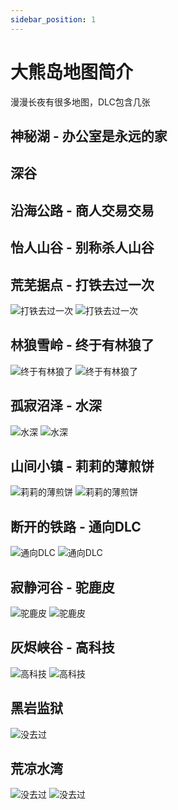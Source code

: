 ```yaml
---
sidebar_position: 1
---
```



# 大熊岛地图简介

漫漫长夜有很多地图，DLC包含几张

## 神秘湖 - 办公室是永远的家
<ImageView src="/TheLongDarkWiki/map/img/神秘湖.jpg" alt="办公室是永远的家" />
<ImageView src="/TheLongDarkWiki/map/img/神秘湖-us.jpg" alt="办公室是永远的家" />

## 深谷
<ImageView src="/TheLongDarkWiki/map/img/深谷-us.png" alt="深谷" />

## 沿海公路 - 商人交易交易
<ImageView src="/TheLongDarkWiki/map/img/沿海公路.jpg" alt="商人交易交易" />
<ImageView src="/TheLongDarkWiki/map/img/沿海公路-us.png" alt="商人交易交易" />

## 怡人山谷 - 别称杀人山谷
<ImageView src="/TheLongDarkWiki/map/img/怡人山谷.jpg" alt="别称杀人山谷" />
<ImageView src="/TheLongDarkWiki/map/img/怡人山谷-us.png" alt="别称杀人山谷" />

## 荒芜据点 - 打铁去过一次
![打铁去过一次](./img/荒芜据点.jpg)
![打铁去过一次](./img/荒芜据点-us.png)

## 林狼雪岭 - 终于有林狼了
![终于有林狼了](./img/林狼雪岭.jpg)
![终于有林狼了](./img/林狼雪岭-us.png)

## 孤寂沼泽 - 水深
![水深](./img/孤寂沼泽.jpg)
![水深](./img/孤寂沼泽-us.png)

## 山间小镇 - 莉莉的薄煎饼
![莉莉的薄煎饼](./img/山间小镇.jpg)
![莉莉的薄煎饼](./img/山间小镇-us.png)

## 断开的铁路 - 通向DLC
![通向DLC](./img/断开的铁路.jpg)
![通向DLC](./img/断开的铁路-us.png)

## 寂静河谷 - 驼鹿皮
![驼鹿皮](./img/寂静河谷.jpg)
![驼鹿皮](./img/寂静河谷-us.png)

## 灰烬峡谷 - 高科技
![高科技](./img/灰烬峡谷.jpg)
![高科技](./img/灰烬峡谷-us.png)

## 黑岩监狱
<!-- ![没去过](./img/黑岩监狱.png) -->
![没去过](./img/黑岩监狱-us.png)

## 荒凉水湾
![没去过](./img/荒凉水湾.jpg)
![没去过](./img/荒凉水湾-us.png)
